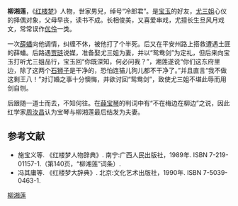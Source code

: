 '''柳湘莲'''，《[[红楼梦|红楼梦]]》人物，世家男兒，绰号“冷郎君”。是[[宝玉|宝玉]]的好友，[[尤三姐|尤三姐]]心仪的择偶对象，父母早丧，读书不成。长相俊美，又喜爱串戏，尤擅长生旦风月戏文，常常误作[[优伶|优伶]]一类。

一次[[薛蟠|薛蟠]]向他调情，纠缠不休，被他打了个半死。后又在平安州路上搭救遭遇土匪的薛蟠。后路遇[[贾琏|贾琏]]说媒，准备娶尤三姐为妻，并以“鸳鸯剑”为定礼，但后来向宝玉打听尤三姐品行，宝玉回“你既深知，何必问我？”，湘莲遂说“你们这东府里边，除了这两个[[石狮子|石狮子]]是干净的，恐怕连猫儿狗儿都不干净了。”并且直言“我不做这剩王八！”对订婚之事十分懊悔，并欲讨回“鸳鸯剑”，致使尤三姐不堪此辱而用剑自刎。

后跟随一道士而去，不知何往。在[[薛宝琴|薛宝琴]]的判词中有“不在梅边在柳边”之说，因此红学家[[周汝昌|周汝昌]]认为宝琴与柳湘莲最后结发为夫妻。

== 参考文献 ==
* 施宝义等. 《红楼梦人物辞典》. 南宁:广西人民出版社，1989年. ISBN 7-219-01157-1.（第140页，“柳湘莲”词条）.
* 冯其庸等. 《红楼梦大辞典》. 北京:文化艺术出版社，1990年. ISBN 7-5039-0463-1.

[[Category:紅樓夢人物|柳湘莲]]